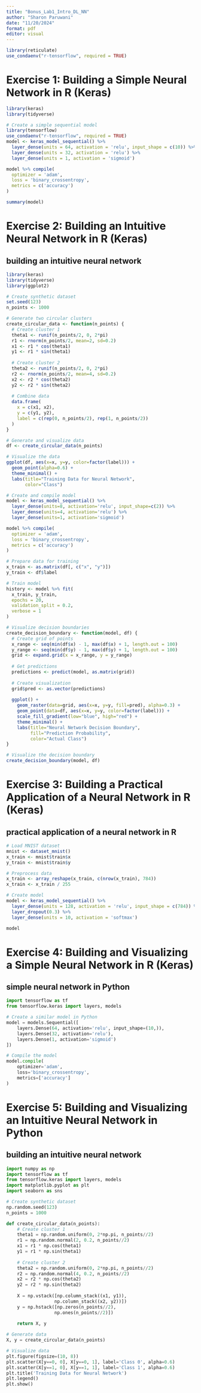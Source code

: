 ```yaml
---
title: "Bonus_Lab1_Intro_DL_NN"
author: "Sharon Paruwani"
date: "11/20/2024"
format: pdf
editor: visual
---
```



```r
library(reticulate)
use_condaenv("r-tensorflow", required = TRUE)

```
# Exercise 1: Building a Simple Neural Network in R (Keras)

```r
library(keras)
library(tidyverse)
```


```r
# Create a simple sequential model
library(tensorflow)
use_condaenv("r-tensorflow", required = TRUE)
model <- keras_model_sequential() %>%
  layer_dense(units = 64, activation = 'relu', input_shape = c(10)) %>%
  layer_dense(units = 32, activation = 'relu') %>%
  layer_dense(units = 1, activation = 'sigmoid')

model %>% compile(
  optimizer = 'adam',
  loss = 'binary_crossentropy',
  metrics = c('accuracy')
)

summary(model)
```
# Exercise 2: Building an Intuitive Neural Network in R (Keras)
## building an intuitive neural network

```r
library(keras)
library(tidyverse)
library(ggplot2)

# Create synthetic dataset
set.seed(123)
n_points <- 1000

# Generate two circular clusters
create_circular_data <- function(n_points) {
  # Create cluster 1
  theta1 <- runif(n_points/2, 0, 2*pi)
  r1 <- rnorm(n_points/2, mean=2, sd=0.2)
  x1 <- r1 * cos(theta1)
  y1 <- r1 * sin(theta1)
  
  # Create cluster 2
  theta2 <- runif(n_points/2, 0, 2*pi)
  r2 <- rnorm(n_points/2, mean=4, sd=0.2)
  x2 <- r2 * cos(theta2)
  y2 <- r2 * sin(theta2)
  
  # Combine data
  data.frame(
    x = c(x1, x2),
    y = c(y1, y2),
    label = c(rep(0, n_points/2), rep(1, n_points/2))
  )
}

# Generate and visualize data
df <- create_circular_data(n_points)

# Visualize the data
ggplot(df, aes(x=x, y=y, color=factor(label))) +
  geom_point(alpha=0.6) +
  theme_minimal() +
  labs(title="Training Data for Neural Network",
       color="Class")
```

```r
# Create and compile model
model <- keras_model_sequential() %>%
  layer_dense(units=8, activation='relu', input_shape=c(2)) %>%
  layer_dense(units=4, activation='relu') %>%
  layer_dense(units=1, activation='sigmoid')

model %>% compile(
  optimizer = 'adam',
  loss = 'binary_crossentropy',
  metrics = c('accuracy')
)

# Prepare data for training
x_train <- as.matrix(df[, c("x", "y")])
y_train <- df$label

# Train model
history <- model %>% fit(
  x_train, y_train,
  epochs = 20,
  validation_split = 0.2,
  verbose = 1
)
```

```r
# Visualize decision boundaries
create_decision_boundary <- function(model, df) {
  # Create grid of points
  x_range <- seq(min(df$x) - 1, max(df$x) + 1, length.out = 100)
  y_range <- seq(min(df$y) - 1, max(df$y) + 1, length.out = 100)
  grid <- expand.grid(x = x_range, y = y_range)
  
  # Get predictions
  predictions <- predict(model, as.matrix(grid))
  
  # Create visualization
  grid$pred <- as.vector(predictions)
  
  ggplot() +
    geom_raster(data=grid, aes(x=x, y=y, fill=pred), alpha=0.3) +
    geom_point(data=df, aes(x=x, y=y, color=factor(label))) +
    scale_fill_gradient(low="blue", high="red") +
    theme_minimal() +
    labs(title="Neural Network Decision Boundary",
         fill="Prediction Probability",
         color="Actual Class")
}

# Visualize the decision boundary
create_decision_boundary(model, df)
```

# Exercise 3: Building a Practical Application of a Neural Network in R (Keras)
## practical application of a neural network in R

```r
# Load MNIST dataset
mnist <- dataset_mnist()
x_train <- mnist$train$x
y_train <- mnist$train$y

# Preprocess data
x_train <- array_reshape(x_train, c(nrow(x_train), 784))
x_train <- x_train / 255

# Create model
model <- keras_model_sequential() %>%
  layer_dense(units = 128, activation = 'relu', input_shape = c(784)) %>%
  layer_dropout(0.3) %>%
  layer_dense(units = 10, activation = 'softmax')

model
```
# Exercise 4: Building and Visualizing a Simple Neural Network in R (Keras)
##  simple neural network in Python
```python
import tensorflow as tf
from tensorflow.keras import layers, models

# Create a similar model in Python
model = models.Sequential([
    layers.Dense(64, activation='relu', input_shape=(10,)),
    layers.Dense(32, activation='relu'),
    layers.Dense(1, activation='sigmoid')
])

# Compile the model
model.compile(
    optimizer='adam',
    loss='binary_crossentropy',
    metrics=['accuracy']
)
```

# Exercise 5: Building and Visualizing an Intuitive Neural Network in Python
## building an intuitive neural network

```python
import numpy as np
import tensorflow as tf
from tensorflow.keras import layers, models
import matplotlib.pyplot as plt
import seaborn as sns

# Create synthetic dataset
np.random.seed(123)
n_points = 1000

def create_circular_data(n_points):
    # Create cluster 1
    theta1 = np.random.uniform(0, 2*np.pi, n_points//2)
    r1 = np.random.normal(2, 0.2, n_points//2)
    x1 = r1 * np.cos(theta1)
    y1 = r1 * np.sin(theta1)
    
    # Create cluster 2
    theta2 = np.random.uniform(0, 2*np.pi, n_points//2)
    r2 = np.random.normal(4, 0.2, n_points//2)
    x2 = r2 * np.cos(theta2)
    y2 = r2 * np.sin(theta2)
    
    X = np.vstack([np.column_stack((x1, y1)), 
                  np.column_stack((x2, y2))])
    y = np.hstack([np.zeros(n_points//2), 
                  np.ones(n_points//2)])
    
    return X, y

# Generate data
X, y = create_circular_data(n_points)

# Visualize data
plt.figure(figsize=(10, 8))
plt.scatter(X[y==0, 0], X[y==0, 1], label='Class 0', alpha=0.6)
plt.scatter(X[y==1, 0], X[y==1, 1], label='Class 1', alpha=0.6)
plt.title('Training Data for Neural Network')
plt.legend()
plt.show()
```




